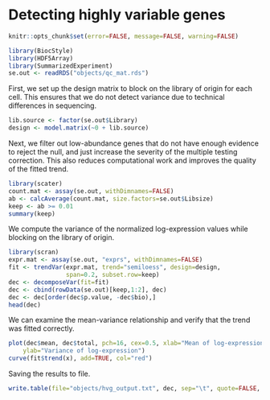 # Detecting highly variable genes

```r
knitr::opts_chunk$set(error=FALSE, message=FALSE, warning=FALSE)
```

```r
library(BiocStyle)
library(HDF5Array)
library(SummarizedExperiment)
se.out <- readRDS("objects/qc_mat.rds")
```

First, we set up the design matrix to block on the library of origin for each cell.
This ensures that we do not detect variance due to technical differences in sequencing.

```r
lib.source <- factor(se.out$Library)
design <- model.matrix(~0 + lib.source)
```

Next, we filter out low-abundance genes that do not have enough evidence to reject the null, and just increase the severity of the multiple testing correction.
This also reduces computational work and improves the quality of the fitted trend.

```r
library(scater)
count.mat <- assay(se.out, withDimnames=FALSE)
ab <- calcAverage(count.mat, size.factors=se.out$Libsize)
keep <- ab >= 0.01
summary(keep)
```

We compute the variance of the normalized log-expression values while blocking on the library of origin.

```r
library(scran)
expr.mat <- assay(se.out, "exprs", withDimnames=FALSE)
fit <- trendVar(expr.mat, trend="semiloess", design=design, 
                span=0.2, subset.row=keep)
dec <- decomposeVar(fit=fit)
dec <- cbind(rowData(se.out)[keep,1:2], dec)
dec <- dec[order(dec$p.value, -dec$bio),]
head(dec)
```

We can examine the mean-variance relationship and verify that the trend was fitted correctly.

```r
plot(dec$mean, dec$total, pch=16, cex=0.5, xlab="Mean of log-expression", 
    ylab="Variance of log-expression")
curve(fit$trend(x), add=TRUE, col="red")
```

Saving the results to file.

```r
write.table(file="objects/hvg_output.txt", dec, sep="\t", quote=FALSE, row.names=FALSE)
```
